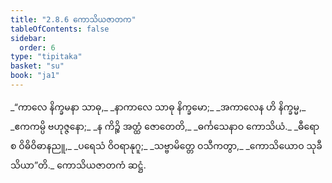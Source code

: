 ```yaml
---
title: "2.8.6 ကောသိယဇာတက"
tableOfContents: false
sidebar:
  order: 6
type: "tipitaka"
basket: "su"
book: "ja1"
---
```



<DynamicBreadcrumb />

<Division number="151" book="ja1" e="ch" v="22" p="61">

<Paragraph number="585" type="verses" book="ja1">
_“ကာလေ နိက္ခမနာ သာဓု,_  
_နာကာလေ သာဓု နိက္ခမော;_  
_အကာလေန ဟိ နိက္ခမ္မ,_  
_ဧကကမ္ပိ ဗဟုဇ္ဇနော;_  
_န ကိဉ္စိ အတ္ထံ ဇောတေတိ,_  
_ဓင်္ကသေနာဝ ကောသိယံ._  

</Paragraph>

</Division>
<Division number="152" book="ja1" e="ch" v="22" p="61">

<Paragraph number="586" type="verses" book="ja1">
_ဓီရော စ ဝိဓိဝိဓာနညူ,_  
_ပရေသံ ဝိဝရာနုဂူ;_  
_သဗ္ဗာမိတ္တေ ဝသီကတွာ,_  
_ကောသိယောဝ သုခီ သိယာ”တိ._  


</Paragraph>
</Division>

<Paragraph number="587" type="center" book="ja1">
ကောသိယဇာတကံ ဆဋ္ဌံ.
</Paragraph>